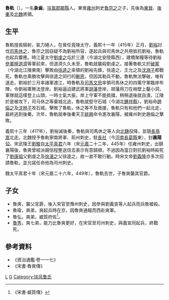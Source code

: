 '''魯軌'''（{{bd|？||449年|catIdx=L}}），一名'''象齒'''，[[扶風郡|扶風郡]][[郿縣|郿縣]]人。東晉[[雍州|雍州]]刺史[[魯宗之|魯宗之]]之子，先後為[[東晉|東晉]]、[[後秦|後秦]]及[[北魏|北魏]]將領。

== 生平 ==
魯軌擅長騎射，氣力絕人，在晉任竟陵太守。義熙十一年（415年）正月，[[劉裕|劉裕]]討伐[[司馬休之|司馬休之]]，魯宗之因自疑不為劉裕所容，遂起兵與司馬休之共用抵抗劉裕，魯軌也起兵響應。時江夏太守[[劉虔之|劉虔之]]屯於三連（今湖北安陸縣西），建橋聚糧等待劉裕[[參軍|參軍]][[檀道濟|檀道濟]]等軍前來，但道濟久久未至，魯軌就襲殺劉虔之。接著魯軌又於[[破冢|破冢]]（今湖北江陵東南）擊敗由[[徐逵之|徐逵之]]率領的劉裕先鋒，徐逵之、王允之及[[沈淵子|沈淵子]]都戰死。魯軌也乘勝攻擊與徐逵之同行的[[蒯恩|蒯恩]]，但因其勒兵不動，魯軌無法擊破，唯有退走。劉裕於三月率諸軍渡江，時魯軌及[[司馬文思|司馬文思]]率領司馬休之的四萬守軍臨岸布陣，令劉裕軍無法登岸。劉裕逼迫建武將軍[[胡藩|胡藩]]登岸，胡藩用刀在峭壁上鑿小洞，軍隊就這樣登上山頭，一時士氣大振，岸上守軍不能抵擋，稍稍退後就自潰，江陵於是被攻下，司马休之等棄城北逃，魯軌就堅守石城（今湖北[[鍾祥縣|鍾祥縣]]）。劉裕命[[趙倫之|趙倫之]]及[[沈林子|沈林子]]攻石城，擊敗了魯軌，休之等不及救援，魯軌只有和他們一起北走，最終逃到後秦。次年，魯軌就奉後秦天王[[姚興|姚興]]命令進攻襄陽，被雍州刺史趙倫之擊敗。

義熙十三年（417年），劉裕滅後秦，魯軌與司馬休之等人向[[北魏|北魏]]投降，並隨[[長孫嵩|長孫嵩]]北走。北魏授予魯軌寧南將軍、荊州刺史，駐[[長社|長社]]（今[[河南|河南]][[長葛縣|長葛縣]]東），封'''襄陽公'''。宋武陵王[[劉駿|劉駿]]自[[太平真君|太平真君]]六年（宋[[元嘉_(南朝宋)|元嘉]]二十二年，445年）任雍州刺史，出鎮襄陽後，魯爽曾經派親信程整送信去表示有意歸順，不過因為當日對抗劉裕時殺死了[[劉康祖|劉康祖]]父劉虔之及[[徐湛之|徐湛之]]父徐逵之，故一直不敢行動。時宋文帝[[劉義隆|劉義隆]]亦多次招請魯軌，並允諾任命他為司州刺史。

魏太平真君十年（宋元嘉二十六年，449年），魯軌去世，子魯爽襲其官爵。

== 子女 ==
*魯爽，襲父官爵，後入宋官至豫州刺史，因參與劉義宣等人起兵而兵敗被殺。
*魯瑜，爽弟，爽起兵時在京，因魯爽通報而西赴爽軍。
*魯弘，爽弟，臧質府佐<ref>《宋書·臧質傳》</ref>。
*[[魯秀|魯秀]]，爽七弟，能力比魯爽更好，在宋官至司州刺史，與義宣同起兵，終戰死。


== 參考資料 ==
*《資治通鑑·卷一一七》
*《宋書·魯爽傳》
[[Category:南北朝軍事人物|L]]
[[Category:魯姓|G]]
[[Category:扶风鲁氏|Category:扶风鲁氏]]